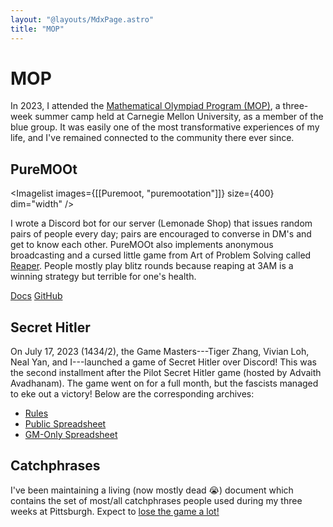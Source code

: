 ```yaml
---
layout: "@layouts/MdxPage.astro"
title: "MOP"
---
```



# MOP

In 2023, I attended the
[Mathematical Olympiad Program (MOP)](https://web.evanchen.cc/mop.html), a
three-week summer camp held at Carnegie Mellon University, as a member of the
blue group. It was easily one of the most transformative experiences of my life,
and I've remained connected to the community there ever since.

## PureMOOt


<Imagelist images={[[Puremoot, "puremootation"]]} size={400} dim="width" />

I wrote a Discord bot for our server (Lemonade Shop) that issues random pairs of
people every day; pairs are encouraged to converse in DM's and get to know each
other. PureMOOt also implements anonymous broadcasting and a cursed little game
from Art of Problem Solving called [Reaper](https://aops.com/reaper). People
mostly play blitz rounds because reaping at 3AM is a winning strategy but
terrible for one's health.

[Docs](https://puremoot.junickim.me/docs)
[GitHub](https://github.com/junikimm717/puremoot)

## Secret Hitler

On July 17, 2023 (1434/2), the Game Masters---Tiger Zhang, Vivian Loh, Neal Yan,
and I---launched a game of Secret Hitler over Discord! This was the second
installment after the Pilot Secret Hitler game (hosted by Advaith Avadhanam).
The game went on for a full month, but the fascists managed to eke out a
victory! Below are the corresponding archives:

- [Rules](https://docs.google.com/document/d/1MkjI37VyLUUpq4MXB7u6R3YPBSQ4xqmF-H0FNfo_5LI/edit#heading=h.46bfll5zm5yo)
- [Public Spreadsheet](https://docs.google.com/spreadsheets/d/1g0sH1l7K7ceMQ9WZ0Inxr2Lld-BGTMuNX2wJTq8Fi6Y/edit?usp=sharing)
- [GM-Only Spreadsheet](https://docs.google.com/spreadsheets/d/1jLf5BYkwEaNlg4oFgRa876Ap2koxYv0ptkkoN29_ikE/edit#gid=1383629837)

## Catchphrases

I've been maintaining a living (now mostly dead :sob:) document which contains
the set of most/all catchphrases people used during my three weeks at
Pittsburgh. Expect to [lose the game a lot!](/mop_degen.pdf)

